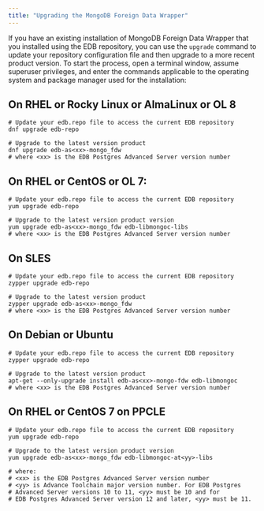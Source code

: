 ```yaml
---
title: "Upgrading the MongoDB Foreign Data Wrapper"
---
```


<div id="updating_the_mongo_data_adapter" class="registered_link"></div>

If you have an existing installation of MongoDB Foreign Data Wrapper that you installed using the EDB repository, you can use the `upgrade` command to update your repository configuration file and then upgrade to a more recent product version. To start the process, open a terminal window, assume superuser privileges, and enter the commands applicable to the operating system and package manager used for the installation:

## On RHEL or Rocky Linux or AlmaLinux or OL 8

```shell
# Update your edb.repo file to access the current EDB repository
dnf upgrade edb-repo

# Upgrade to the latest version product 
dnf upgrade edb-as<xx>-mongo_fdw
# where <xx> is the EDB Postgres Advanced Server version number
```
## On RHEL or CentOS or OL 7:

```shell
# Update your edb.repo file to access the current EDB repository 
yum upgrade edb-repo

# Upgrade to the latest version product version
yum upgrade edb-as<xx>-mongo_fdw edb-libmongoc-libs
# where <xx> is the EDB Postgres Advanced Server version number
```

## On SLES

```shell
# Update your edb.repo file to access the current EDB repository
zypper upgrade edb-repo

# Upgrade to the latest version product 
zypper upgrade edb-as<xx>-mongo_fdw
# where <xx> is the EDB Postgres Advanced Server version number
```

## On Debian or Ubuntu

```shell
# Update your edb.repo file to access the current EDB repository
zypper upgrade edb-repo

# Upgrade to the latest version product
apt-get --only-upgrade install edb-as<xx>-mongo-fdw edb-libmongoc
# where <xx> is the EDB Postgres Advanced Server version number
```

## On RHEL or CentOS 7 on PPCLE

```shell
# Update your edb.repo file to access the current EDB repository 
yum upgrade edb-repo

# Upgrade to the latest version product version
yum upgrade edb-as<xx>-mongo_fdw edb-libmongoc-at<yy>-libs
     
# where:
# <xx> is the EDB Postgres Advanced Server version number
# <yy> is Advance Toolchain major version number. For EDB Postgres 
# Advanced Server versions 10 to 11, <yy> must be 10 and for 
# EDB Postgres Advanced Server version 12 and later, <yy> must be 11. 
```


